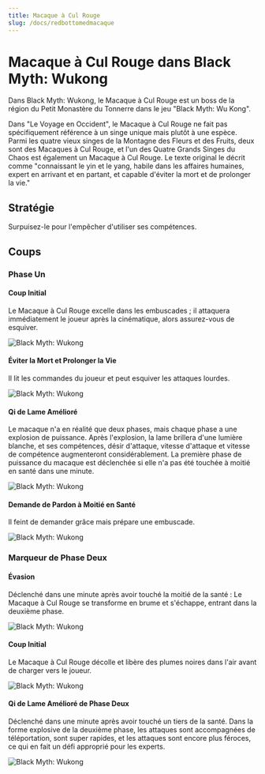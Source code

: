 ```yaml
---
title: Macaque à Cul Rouge
slug: /docs/redbottomedmacaque
---
```


# Macaque à Cul Rouge dans Black Myth: Wukong

Dans Black Myth: Wukong, le Macaque à Cul Rouge est un boss de la région du Petit Monastère du Tonnerre dans le jeu "Black Myth: Wu Kong".

Dans "Le Voyage en Occident", le Macaque à Cul Rouge ne fait pas spécifiquement référence à un singe unique mais plutôt à une espèce. Parmi les quatre vieux singes de la Montagne des Fleurs et des Fruits, deux sont des Macaques à Cul Rouge, et l'un des Quatre Grands Singes du Chaos est également un Macaque à Cul Rouge. Le texte original le décrit comme "connaissant le yin et le yang, habile dans les affaires humaines, expert en arrivant et en partant, et capable d'éviter la mort et de prolonger la vie."

## Stratégie

Surpuisez-le pour l'empêcher d'utiliser ses compétences.

## Coups

### Phase Un

#### Coup Initial

Le Macaque à Cul Rouge excelle dans les embuscades ; il attaquera immédiatement le joueur après la cinématique, alors assurez-vous de esquiver.

<img src="/img/bosses/yjdqss.gif" alt="Black Myth: Wukong"/>

#### Éviter la Mort et Prolonger la Vie

Il lit les commandes du joueur et peut esquiver les attaques lourdes.

<img src="/img/bosses/yjdbsys.gif" alt="Black Myth: Wukong"/>

#### Qi de Lame Amélioré

Le macaque n'a en réalité que deux phases, mais chaque phase a une explosion de puissance. Après l'explosion, la lame brillera d'une lumière blanche, et ses compétences, désir d'attaque, vitesse d'attaque et vitesse de compétence augmenteront considérablement. La première phase de puissance du macaque est déclenchée si elle n'a pas été touchée à moitié en santé dans une minute.

<img src="/img/bosses/yjdqhdq.gif" alt="Black Myth: Wukong"/>

#### Demande de Pardon à Moitié en Santé

Il feint de demander grâce mais prépare une embuscade.

<img src="/img/bosses/gdqr.gif" alt="Black Myth: Wukong"/>

### Marqueur de Phase Deux

#### Évasion

Déclenché dans une minute après avoir touché la moitié de la santé : Le Macaque à Cul Rouge se transforme en brume et s'échappe, entrant dans la deuxième phase.

<img src="/img/bosses/ejdtp.gif" alt="Black Myth: Wukong"/>

#### Coup Initial

Le Macaque à Cul Rouge décolle et libère des plumes noires dans l'air avant de charger vers le joueur.

<img src="/img/bosses/ejdqsf.gif" alt="Black Myth: Wukong"/>

#### Qi de Lame Amélioré de Phase Deux

Déclenché dans une minute après avoir touché un tiers de la santé. Dans la forme explosive de la deuxième phase, les attaques sont accompagnées de téléportation, sont super rapides, et les attaques sont encore plus féroces, ce qui en fait un défi approprié pour les experts.

<img src="/img/bosses/ejdqhdq.gif" alt="Black Myth: Wukong"/>